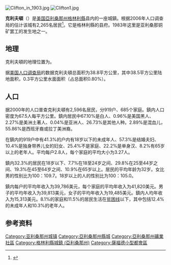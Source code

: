 {{Otheruses|克利夫頓}}
[[File:Clifton_in_1903.jpg|thumb]]
[[File:Clifton1.jpg|thumb]]

'''克利夫頓'''（{{lang-en|Clifton}}）是[[美国|美国]][[亞利桑那州|亞利桑那州]][[格林利縣|格林利縣]]县内的一座城鎮。根据2006年人口调查局的估计该城有2,265名居民<ref name=popest2>{{cite web | date = 2006-06-21 | url = http://www.census.gov/popest/cities/tables/SUB-EST2005-04-04.csv | title = Annual Estimates of the Population for All Incorporated Places in Arizona | format = CSV | work = 2005年人口估计 | publisher = 美国人口调查局 | accessdate = 2006-11-15 | archive-url = http://arquivo.pt/wayback/20090710125333/http%3A//www%2Ecensus%2Egov/popest/cities/tables/SUB%2DEST2005%2D04%2D04%2Ecsv | archive-date = 2009-07-10 | dead-url = yes }}</ref>。它是格林利縣的县府。1983年这里是亚利桑那铜矿罢工的发生地之一。

==地理==
克利夫頓的地理位置为{{coord|33|2|26|N|109|18|3|W|type:city}}。

据[[美国人口调查局|美国人口调查局]]的数据克利夫頓总面积为38.8平方公里，其中38.5平方公里陆地面积，0.3平方公里水面面积（占总面积0.80%）。

==人口==
据2000年的人口普查克利夫頓有2,596名居民，分919户、685个家庭。鎮内人口密度为67.5人每平方公里。鎮内居民中67.10%是白人、0.96%是美国黑人、2.27%是美洲土著人、0.04%是亚洲人、26.73%是其他人种。2.89%是混血儿，55.86%是西班牙裔或拉丁美洲裔。

在鎮内的919户中有41.3%的户内有18岁以下的未成年人、57.3%是结婚夫妇、10.4%是独身带养儿女的妇女、25.4%不是家庭、22.2%是单身汉、8.2%有65岁以上的老年人。平均每户2.8人，每个家庭的平均大小为3.27人。

鎮内32.3%的居民在18岁以下、7.7%在18至24岁之间、29.8%在25至44岁之间、19.3%在45至64岁之间、10.9%在65岁以上。居民的平均年龄为32岁。女比男的性别比为100：109.7。18岁以上的人的性别比为100：105.0。

鎮内每户的平均年收入为39,786美元，每个家庭的平均年收入为41,820美元。男子的平均年收入为39,813美元，女子的平均年收入为19,485美元。鎮内人均年收入为15,313美元。8.1%的家庭和11.5%的居民生活在[[贫困线|贫困线]]以下，其中包括12.4%的未成年人和10.3%的老年人。

==参考资料==
{{Reflist}}
{{格林利縣 (亞利桑那州)}}

{{DEFAULTSORT:Clifton, Arizona}}
[[Category:亚利桑那州城镇|Category:亚利桑那州城镇]]
[[Category:亞利桑那州縣城|Category:亞利桑那州縣城]]
[[Category:亞利桑那州礦業社區|Category:亞利桑那州礦業社區]]
[[Category:格林利縣城鎮_(亞利桑那州)|Category:格林利縣城鎮 (亞利桑那州)]]
[[Category:薩福德小型都會區|Category:薩福德小型都會區]]

{{Arizona-stub}}
